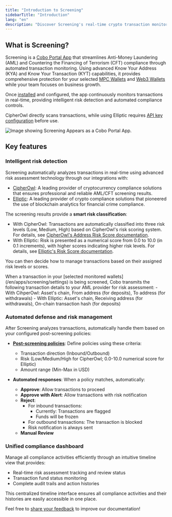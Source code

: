 ```yaml
---
title: "Introduction to Screening"
sidebarTitle: "Introduction"
lang: "en"
description: "Discover Screening's real-time crypto transaction monitoring with KYA/KYT capabilities. Automate AML/CFT compliance with risk detection and smart policy enforcement."
---
```


## What is Screening?

Screening is a [Cobo Portal App](/en/apps/introduction) that streamlines Anti-Money Laundering (AML) and Countering the Financing of Terrorism (CFT) compliance through automated transaction monitoring. Using advanced Know Your Address (KYA) and Know Your Transaction (KYT) capabilities, it provides comprehensive protection for your selected [MPC Wallets](/en/portal/mpc-wallets/introduction) and [Web3 Wallets](/en/portal/custodial-wallets/web3-wallets/set-up) while your team focuses on business growth.

Once [installed](/en/apps/screening/set-up) and configured, the app continuously monitors transactions in real-time, providing intelligent risk detection and automated compliance controls. 

<Note>CipherOwl directly scans transactions, while using Elliptic requires [API key configuration](/en/apps/screening/screening-settings#aml-provider-settings) before use.</Note>

<img src="/en/images/portal-apps/screening/screening-in-app-store.png" className="screenshot_modal" alt="Image showing Screening Appears as a Cobo Portal App."/>

## Key features

### Intelligent risk detection

Screening automatically analyzes transactions in real-time using advanced risk assessment technology through our integrations with:

- [CipherOwl](https://www.cipherowl.com/): A leading provider of cryptocurrency compliance solutions that ensures professional and reliable AML/CFT screening results.
- [Elliptic](https://www.elliptic.co/): A leading provider of crypto compliance solutions that pioneered the use of blockchain analytics for financial crime compliance.

The screening results provide a **smart risk classification**: 
  - With CipherOwl: Transactions are automatically classified into three risk levels (Low, Medium, High) based on CipherOwl's risk scoring system. For details, see [CipherOwl's Address Risk Score documentation](https://s.cipherowl.ai/Address-Risk-Score-1a0d90dd030f80b5904cd4aa76e15cea).
  - With Elliptic: Risk is presented as a numerical score from 0.0 to 10.0 (in 0.1 increments), with higher scores indicating higher risk levels. For details, see [Elliptic's Risk Score documentation](https://help.elliptic.co/en/articles/2641454-interpreting-risk-scores).
   
   You can then decide how to manage transactions based on their assigned risk levels or scores.

<Info>
When a transaction in your [selected monitored wallets](/en/apps/screening/settings) is being screened, Cobo transmits the following transaction details to your AML provider for risk assessment:
- With CihperOwl: Asset's chain, From address (for deposits), To address (for withdrawals)
- With Elliptic: Asset's chain, Receiving address (for withdrawals), On-chain transaction hash (for deposits)
</Info>

### Automated defense and risk management

After Screening analyzes transactions, automatically handle them based on your configured post-screening policies:

- [**Post-screening policies**](/en/apps/screening/risk-policies):
  Define policies using these criteria:
  - Transaction direction (Inbound/Outbound)
  - Risk (Low/Medium/High for CipherOwl; 0.0-10.0 numerical score for Elliptic)
  - Amount range (Min-Max in USD)

- **Automated responses**:
  When a policy matches, automatically:
  - **Approve**: Allow transactions to proceed
  - **Approve with Alert**: Allow transactions with risk notification
  - **Reject**:
    - For inbound transactions:
      - Currently: Transactions are flagged
      - Funds will be frozen
    - For outbound transactions: The transaction is blocked
    - Risk notification is always sent
  - **Manual Review**

### Unified compliance dashboard

Manage all compliance activities efficiently through an intuitive timeline view that provides:

- Real-time risk assessment tracking and review status
- Transaction fund status monitoring
- Complete audit trails and action histories

This centralized timeline interface ensures all compliance activities and their histories are easily accessible in one place.

<Tip>Feel free to [share your feedback](https://forms.zohopublic.com/cobo/form/DocumentFeedbackForm/formperma/QvLOhxJv1_JMsJ-1dleZ8Itb_7rzN-LtgvsDdxosoVI?referrername=manuals) to improve our documentation!</Tip>